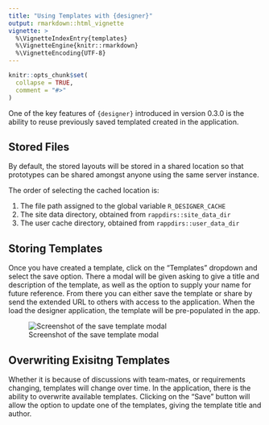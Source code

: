---
title: "Using Templates with {designer}"
output: rmarkdown::html_vignette
vignette: >
  %\VignetteIndexEntry{templates}
  %\VignetteEngine{knitr::rmarkdown}
  %\VignetteEncoding{UTF-8}
---

```{r, include = FALSE}
knitr::opts_chunk$set(
  collapse = TRUE,
  comment = "#>"
)
```

One of the key features of `{designer}` introduced in version 0.3.0 is the ability to reuse previously saved templated created in the application.

## Stored Files

By default, the stored layouts will be stored in a shared location so that prototypes can be shared amongst anyone using the same server instance.

The order of selecting the cached location is:

1. The file path assigned to the global variable `R_DESIGNER_CACHE`
2. The site data directory, obtained from `rappdirs::site_data_dir`
3. The user cache directory, obtained from `rappdirs::user_data_dir`

## Storing Templates

Once you have created a template, click on the "Templates" dropdown and select the save option. There a modal will be given asking to give a title and description of the template, as well as the option to supply your name for future reference. From there you can either save the template or share by send the extended URL to others with access to the application. When the load the designer application, the template will be pre-populated in the app.

![Screenshot of the save template modal](../man/figures/save_template.png)

## Overwriting Exisitng Templates

Whether it is because of discussions with team-mates, or requirements changing, templates will change over time. In the application, there is the ability to overwrite available templates. Clicking on the "Save" button will allow the option to update one of the templates, giving the template title and author.
